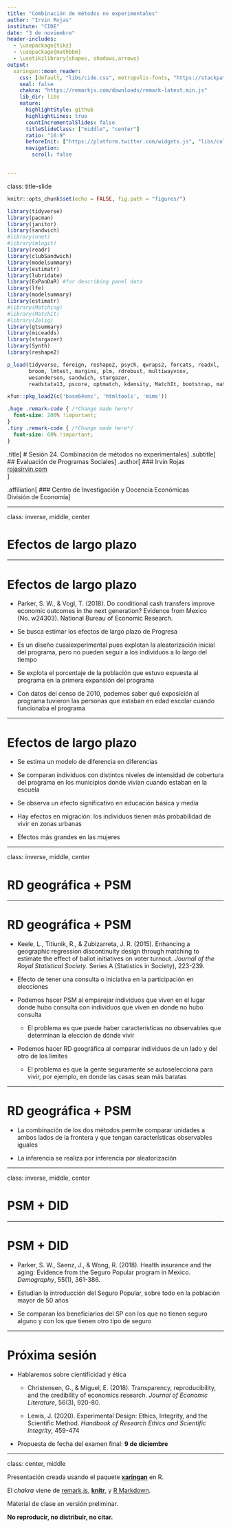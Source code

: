 ```yaml
---
title: "Combinación de métodos no experimentales"
author: "Irvin Rojas"
institute: "CIDE"
date: "3 de noviembre"
header-includes:
  - \usepackage{tikz}
  - \usepackage{mathbbm}
  - \usetikzlibrary{shapes, shadows,arrows}
output:
  xaringan::moon_reader:
    css: [default, "libs/cide.css", metropolis-fonts, "https://stackpath.bootstrapcdn.com/bootstrap/4.3.1/css/bootstrap-grid.min.css", "https://use.fontawesome.com/releases/v5.7.2/css/all.css", "https://cdn.rawgit.com/jpswalsh/academicons/master/css/academicons.min.css"]
    seal: false
    chakra: "https://remarkjs.com/downloads/remark-latest.min.js"
    lib_dir: libs
    nature:
      highlightStyle: github
      highlightLines: true
      countIncrementalSlides: false
      titleSlideClass: ["middle", "center"]
      ratio: "16:9"
      beforeInit: ["https://platform.twitter.com/widgets.js", "libs/cols_macro.js"]
      navigation:
        scroll: false


---
```

class: title-slide

```r
knitr::opts_chunk$set(echo = FALSE, fig.path = "figures/")

library(tidyverse)
library(pacman)
library(janitor)
library(sandwich)
#library(nnet)
#library(mlogit)
library(readr)
library(clubSandwich)
library(modelsummary)
library(estimatr)
library(lubridate)
library(ExPanDaR) #for describing panel data
library(lfe)
library(modelsummary)
library(estimatr)
#library(Matching)
#library(MatchIt)
#library(Zelig)
library(gtsummary)
library(miceadds)
library(stargazer)
library(Synth)
library(reshape2)

p_load(tidyverse, foreign, reshape2, psych, qwraps2, forcats, readxl, 
       broom, lmtest, margins, plm, rdrobust, multiwayvcov,
       wesanderson, sandwich, stargazer,
       readstata13, pscore, optmatch, kdensity, MatchIt, bootstrap, matlib, dplyr)

xfun::pkg_load2(c('base64enc', 'htmltools', 'mime'))
```

```css
.huge .remark-code { /*Change made here*/
  font-size: 200% !important;
}
.tiny .remark-code { /*Change made here*/
  font-size: 60% !important;
}
```

.title[
# Sesión 24. Combinación de métodos no experimentales
]
.subtitle[
## Evaluación de Programas Sociales
]
.author[
### Irvin Rojas <br> [rojasirvin.com](https://www.rojasirvin.com/) <br> [<i class="fab fa-github"></i>](https://github.com/rojasirvin) [<i class="fab fa-twitter"></i>](https://twitter.com/RojasIrvin) [<i class="ai ai-google-scholar"></i>](https://scholar.google.com/citations?user=FUwdSTMAAAAJ&hl=en)
]

.affiliation[
### Centro de Investigación y Docencia Económicas <br> División de Economía
]

---

class: inverse, middle, center

# Efectos de largo plazo

---

# Efectos de largo plazo

- Parker, S. W., & Vogl, T. (2018). Do conditional cash transfers improve economic outcomes in the next generation? Evidence from Mexico (No. w24303). National Bureau of Economic Research. 

- Se busca estimar los efectos de largo plazo de Progresa

- Es un diseño cuasiexperimental pues explotan la aleatorización inicial del programa, pero no pueden seguir a los individuos a lo largo del tiempo

- Se explota el porcentaje de la población que estuvo expuesta al programa en la primera expansión del programa

- Con datos del censo de 2010, podemos saber qué exposición al programa tuvieron las personas que estaban en edad escolar cuando funcionaba el programa

---

# Efectos de largo plazo

- Se estima un modelo de diferencia en diferencias

- Se comparan individuos con distintos niveles de intensidad de cobertura del programa en los municipios donde vivían cuando estaban en la escuela

- Se observa un efecto significativo en educación básica y media

- Hay efectos en migración: los individuos tienen más probabilidad de vivir en zonas urbanas

- Efectos más grandes en las mujeres

---

class: inverse, middle, center

# RD geográfica + PSM

---

# RD geográfica + PSM

- Keele, L., Titiunik, R., & Zubizarreta, J. R. (2015). Enhancing a geographic regression discontinuity design through matching to estimate the effect of ballot initiatives on voter turnout. *Journal of the Royal Statistical Society*. Series A (Statistics in Society), 223-239.

- Efecto de tener una consulta o iniciativa en la participación en elecciones

- Podemos hacer PSM al emparejar individuos que viven en el lugar donde hubo consulta con individuos que viven en donde no hubo consulta

  - El problema es que puede haber características no observables que determinan la elección de dónde vivir

- Podemos hacer RD geográfica al comparar individuos de un lado y del otro de los límites

  - El problema es que la gente seguramente se autoselecciona para vivir, por ejemplo, en donde las casas sean más baratas
  
---

# RD geográfica + PSM

- La combinación de los dos métodos permite comparar unidades a ambos lados de la frontera y que tengan características observables iguales

- La inferencia se realiza por inferencia por aleatorización

---

class: inverse, middle, center

# PSM + DID

---

# PSM + DID

+ Parker, S. W., Saenz, J., & Wong, R. (2018). Health insurance and the aging: Evidence from the Seguro Popular program in Mexico. *Demography*, 55(1), 361-386.

- Estudian la introducción del Seguro Popular, sobre todo en la población mayor de 50 años

- Se comparan los beneficiarios del SP con los que no tienen seguro alguno y con los que tienen otro tipo de seguro

---

# Próxima sesión

- Hablaremos sobre cientificidad y ética

  - Christensen, G., & Miguel, E. (2018). Transparency, reproducibility, and the credibility of economics research. *Journal of Economic Literature*, 56(3), 920-80.
  
  - Lewis, J. (2020). Experimental Design: Ethics, Integrity, and the Scientific Method. *Handbook of Research Ethics and Scientific Integrity*, 459-474

- Propuesta de fecha del examen final:  **9 de diciembre**

---

class: center, middle

Presentación creada usando el paquete [**xaringan**](https://github.com/yihui/xaringan) en R.

El *chakra* viene de [remark.js](https://remarkjs.com), [**knitr**](http://yihui.org/knitr), y [R Markdown](https://rmarkdown.rstudio.com).

Material de clase en versión preliminar.

**No reproducir, no distribuir, no citar.**


